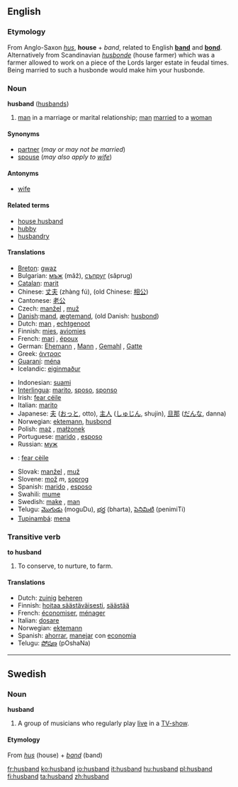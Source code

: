 ==English==

{{rank|certainly|big|road|550|husband|blockquote|effect|wanted}}

===Etymology===
From Anglo-Saxon ''[[hus]]'', '''house''' + ''band'', related to English '''[[band]]''' and '''[[bond]]'''. Alternatively from Scandinavian ''[[husbonde]]'' (house farmer) which was a farmer allowed to work on a piece of the Lords larger estate in feudal times. Being married to such a husbonde would make him your husbonde.

===Noun===
'''husband''' ([[husbands]])

# [[man]] in a marriage or marital relationship; [[man]] [[marry|married]] to a [[woman]]

====Synonyms====
*[[partner]] (''may or may not be married'')
*[[spouse]] (''may also apply to [[wife]]'')

====Antonyms====
*[[wife]]

====Related terms====
*[[house husband]]
*[[hubby]]
*[[husbandry]]

====Translations====
{{top}}
*[[Breton]]: [[gwaz]] {{m}}
*Bulgarian: [[мъж]] {{m}} (mǎž), [[съпруг]] (sǎprug) {{m}}
*[[Catalan]]: [[marit]] {{m}}
*Chinese: [[丈夫]] (zhàng fú), (old Chinese: [[相公]])
*Cantonese: [[老公]]
*Czech: [[manžel]] {{m}}, [[muž]]  {{m}}
*[[w:Danish language|Danish]]:[[mand]], [[ægtemand]], (old Danish: [[husbond]])
*Dutch: [[man]] {{m}}, [[echtgenoot]] {{m}}
*Finnish: [[mies]], [[aviomies]]
*French: [[mari]] {{m}}, [[époux]] {{m}}
*German: [[Ehemann]] {{m}}, [[Mann]] {{m}}, [[Gemahl]] {{m}}, [[Gatte]] {{m}}
*Greek: [[άντρας]]
*[[Guaraní]]: [[ména]]
*Icelandic: [[eiginmaður]]
{{mid}}
*Indonesian: [[suami]]
*[[Interlingua]]: [[marito]], [[sposo]], [[sponso]]
*Irish: [[fear céile]]
*Italian: [[marito]] {{m}}
*Japanese: [[夫]] ([[おっと]], otto), [[主人]] ([[しゅじん]], shujin), [[旦那]] ([[だんな]], danna)
*Norwegian: [[ektemann]], [[husbond]]
*Polish: [[mąż]] {{m}}, [[małżonek]] {{m}}
*Portuguese: [[marido]] {{m}}, [[esposo]] {{m}}
*Russian: [[муж]] {{m}}
*{{gd}}: [[fear cèile]] {{m}}
*Slovak: [[manžel]] {{m}}, [[muž]] {{m}}
*Slovene: [[mož]] ''m'', [[soprog]] {{m}}
*Spanish: [[marido]] {{m}}, [[esposo]] {{m}}
*Swahili: [[mume]]
*Swedish: [[make]] {{c}}, [[man]] {{c}}
*Telugu: [[మొగుడు]] (moguDu), [[భర్త]] (bharta), [[పెనిమిటి]] (penimiTi)
*[[Tupinambá]]: [[mena]]
{{bottom}}

===Transitive verb===
'''to husband'''

#To conserve, to nurture, to farm.

====Translations====
*Dutch: [[zuinig]] [[beheren]]
*Finnish: [[hoitaa säästäväisesti]], [[säästää]]
*French: [[économiser]], [[ménager]]
*Italian: [[dosare]]
*Norwegian: [[ektemann]]
*Spanish: [[ahorrar]], [[manejar]] con [[economia]]
*Telugu: [[పోషణ]] (pOshaNa)

----

==Swedish==
===Noun===
'''husband'''
#A group of musicians who regularly play [[live]] in a [[TV-show]].

====Etymology====
From ''[[hus]]'' (house) + ''[[band]]'' (band)

[[fr:husband]]
[[ko:husband]]
[[io:husband]]
[[it:husband]]
[[hu:husband]]
[[pl:husband]]
[[fi:husband]]
[[ta:husband]]
[[zh:husband]]
